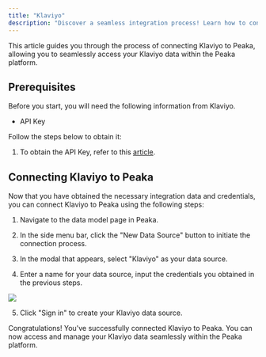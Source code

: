 ```yaml
---
title: "Klaviyo"
description: "Discover a seamless integration process! Learn how to connect Klaviyo to Peaka effortlessly for streamlined transactions."
---
```


This article guides you through the process of connecting Klaviyo to Peaka, allowing you to seamlessly access your Klaviyo data within the Peaka platform.

## Prerequisites

Before you start, you will need the following information from Klaviyo.

- API Key

Follow the steps below to obtain it:

1. To obtain the API Key, refer to this [article](https://help.klaviyo.com/hc/en-us/articles/7423954176283).

## Connecting Klaviyo to Peaka

Now that you have obtained the necessary integration data and credentials, you can connect Klaviyo to Peaka using the following steps:

1. Navigate to the data model page in Peaka.

2. In the side menu bar, click the "New Data Source" button to initiate the connection process.

3. In the modal that appears, select "Klaviyo" as your data source.

4. Enter a name for your data source, input the credentials you obtained in the previous steps.

<img src="https://cdn.peaka.com/integrations/klaviyo-1.png" />

5. Click "Sign in" to create your Klaviyo data source.

Congratulations! You've successfully connected Klaviyo to Peaka. You can now access and manage your Klaviyo data seamlessly within the Peaka platform.
